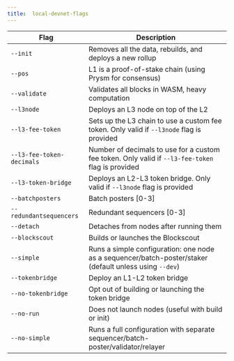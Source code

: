 ```yaml
---
title:  local-devnet-flags
---
```


<section class='small-table'>

| Flag                      | Description                                                                                             |
| ------------------------- | ------------------------------------------------------------------------------------------------------- |
| `--init`                  | Removes all the data, rebuilds, and deploys a new rollup                                                |
| `--pos`                   | L1 is a proof-of-stake chain (using Prysm for consensus)                                                |
| `--validate`              | Validates all blocks in WASM, heavy computation                                                         |
| `--l3node`                | Deploys an L3 node on top of the L2                                                                     |
| `--l3-fee-token`          | Sets up the L3 chain to use a custom fee token. Only valid if `--l3node` flag is provided               |
| `--l3-fee-token-decimals` | Number of decimals to use for a custom fee token. Only valid if `--l3-fee-token` flag is provided       |
| `--l3-token-bridge`       | Deploys an L2-L3 token bridge. Only valid if `--l3node` flag is provided                                |
| `--batchposters`          | Batch posters [0-3]                                                                                     |
| `--redundantsequencers`   | Redundant sequencers [0-3]                                                                              |
| `--detach`                | Detaches from nodes after running them                                                                  |
| `--blockscout`            | Builds or launches the Blockscout                                                                       |
| `--simple`                | Runs a simple configuration: one node as a sequencer/batch-poster/staker (default unless using `--dev`) |
| `--tokenbridge`           | Deploy an L1-L2 token bridge                                                                            |
| `--no-tokenbridge`        | Opt out of building or launching the token bridge                                                       |
| `--no-run`                | Does not launch nodes (useful with build or init)                                                       |
| `--no-simple`             | Runs a full configuration with separate sequencer/batch-poster/validator/relayer                        |

</section>
